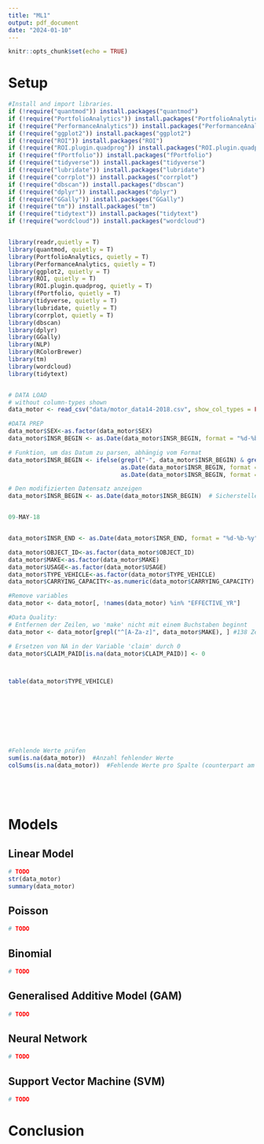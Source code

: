 ```yaml
---
title: "ML1"
output: pdf_document
date: "2024-01-10"
---
```


```r
knitr::opts_chunk$set(echo = TRUE)
```


# Setup
```r

#Install and import libraries.
if (!require("quantmod")) install.packages("quantmod")
if (!require("PortfolioAnalytics")) install.packages("PortfolioAnalytics")
if (!require("PerformanceAnalytics")) install.packages("PerformanceAnalytics")
if (!require("ggplot2")) install.packages("ggplot2")
if (!require("ROI")) install.packages("ROI")
if (!require("ROI.plugin.quadprog")) install.packages("ROI.plugin.quadprog")
if (!require("fPortfolio")) install.packages("fPortfolio")
if (!require("tidyverse")) install.packages("tidyverse")
if (!require("lubridate")) install.packages("lubridate")
if (!require("corrplot")) install.packages("corrplot")
if (!require("dbscan")) install.packages("dbscan")
if (!require("dplyr")) install.packages("dplyr")
if (!require("GGally")) install.packages("GGally")
if (!require("tm")) install.packages("tm")
if (!require("tidytext")) install.packages("tidytext")
if (!require("wordcloud")) install.packages("wordcloud")


library(readr,quietly = T)
library(quantmod, quietly = T)
library(PortfolioAnalytics, quietly = T)
library(PerformanceAnalytics, quietly = T)
library(ggplot2, quietly = T)
library(ROI, quietly = T)
library(ROI.plugin.quadprog, quietly = T)
library(fPortfolio, quietly = T)
library(tidyverse, quietly = T)
library(lubridate, quietly = T)
library(corrplot, quietly = T)
library(dbscan)
library(dplyr)
library(GGally)
library(NLP)
library(RColorBrewer)
library(tm)
library(wordcloud)
library(tidytext)


# DATA LOAD
# without column-types shown
data_motor <- read_csv("data/motor_data14-2018.csv", show_col_types = FALSE)

```

```r

#DATA PREP
data_motor$SEX<-as.factor(data_motor$SEX)
data_motor$INSR_BEGIN <- as.Date(data_motor$INSR_BEGIN, format = "%d-%b-%y")

# Funktion, um das Datum zu parsen, abhängig vom Format
data_motor$INSR_BEGIN <- ifelse(grepl("-", data_motor$INSR_BEGIN) & grepl("[A-Za-z]", data_motor$INSR_BEGIN),
                                as.Date(data_motor$INSR_BEGIN, format = "%d-%b-%y"),  # Format für '09-MAY-18'
                                as.Date(data_motor$INSR_BEGIN, format = "%Y-%m-%d"))  # Format für '2015-11-28'

# Den modifizierten Datensatz anzeigen
data_motor$INSR_BEGIN <- as.Date(data_motor$INSR_BEGIN)  # Sicherstellen, dass


09-MAY-18


data_motor$INSR_END <- as.Date(data_motor$INSR_END, format = "%d-%b-%y")

data_motor$OBJECT_ID<-as.factor(data_motor$OBJECT_ID)
data_motor$MAKE<-as.factor(data_motor$MAKE)
data_motor$USAGE<-as.factor(data_motor$USAGE)
data_motor$TYPE_VEHICLE<-as.factor(data_motor$TYPE_VEHICLE)
data_motor$CARRYING_CAPACITY<-as.numeric(data_motor$CARRYING_CAPACITY)

#Remove variables
data_motor <- data_motor[, !names(data_motor) %in% "EFFECTIVE_YR"]

#Data Quality:
# Entfernen der Zeilen, wo 'make' nicht mit einem Buchstaben beginnt
data_motor <- data_motor[grepl("^[A-Za-z]", data_motor$MAKE), ] #138 Zeilen werden entfernt

# Ersetzen von NA in der Variable 'claim' durch 0
data_motor$CLAIM_PAID[is.na(data_motor$CLAIM_PAID)] <- 0



table(data_motor$TYPE_VEHICLE)









#Fehlende Werte prüfen
sum(is.na(data_motor))  #Anzahl fehlender Werte
colSums(is.na(data_motor))  #Fehlende Werte pro Spalte (counterpart am meisten NA's)






```
# Models
## Linear Model
```r
# TODO
str(data_motor)
summary(data_motor)
```


## Poisson
```r
# TODO

```


## Binomial
```r
# TODO

```

## Generalised Additive Model (GAM)
```r
# TODO

```

## Neural Network
```r
# TODO

```


## Support Vector Machine (SVM)
```r
# TODO

```


# Conclusion





